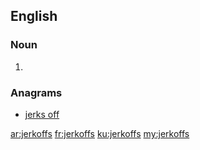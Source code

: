 ==English==

===Noun===
{{head|en|plural}}

# {{plural of|jerkoff|lang=en|nocat=1}}

===Anagrams===
* [[jerks off#English|jerks off]]

[[ar:jerkoffs]]
[[fr:jerkoffs]]
[[ku:jerkoffs]]
[[my:jerkoffs]]